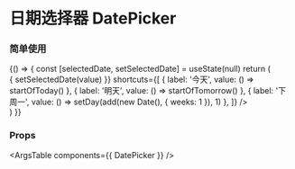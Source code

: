
<Meta title="组件/日期时间选择 DateTime" component={DatePicker} />

# 日期选择器 DatePicker

### 简单使用

<Canvas>
  <Story name="DatePicker">
    {() => {
      const [selectedDate, setSelectedDate] = useState(null)
      return (
        <div>
          <DatePicker
            placeholder={"请选择日期"}
            value={selectedDate}
            onChange={(value) => { setSelectedDate(value) }}
            shortcuts={[
              { label: '今天', value: () => startOfToday() },
              { label: '明天', value: () => startOfTomorrow() },
              { label: '下周一', value: () => setDay(add(new Date(), { weeks: 1 }), 1) },
            ]}
          />
        </div>
      )
    }}
  </Story>
</Canvas>

### Props

<ArgsTable components={{ DatePicker }} />